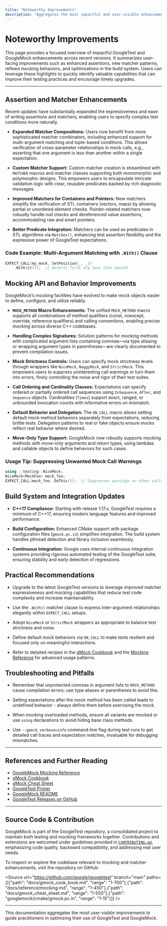 ```yaml
---
title: "Noteworthy Improvements"
description: "Aggregates the most impactful and user-visible enhancements—such as assertion upgrades, new matcher patterns, or build system improvements—across recent versions. Helps users discover new capabilities that may prompt them to upgrade."
---
```


# Noteworthy Improvements

This page provides a focused overview of impactful GoogleTest and GoogleMock enhancements across recent versions. It summarizes user-facing improvements such as enhanced assertions, new matcher patterns, refined mocking behaviors, and optimizations in the build system. Users can leverage these highlights to quickly identify valuable capabilities that can improve their testing practices and encourage timely upgrades.

---

## Assertion and Matcher Enhancements

Recent updates have substantially expanded the expressiveness and ease of writing assertions and matchers, enabling users to specify complex test conditions more naturally.

- **Expanded Matcher Compositions:** Users now benefit from more sophisticated matcher combinators, including enhanced support for multi-argument matching and tuple-based conditions. This allows verification of cross-parameter relationships in mock calls, e.g., asserting that one argument is less than another within a single expectation.

- **Custom Matcher Support:** Custom matcher creation is streamlined with `MATCHER` macros and matcher classes supporting both monomorphic and polymorphic designs. This empowers users to encapsulate intricate validation logic with clear, reusable predicates backed by rich diagnostic messages.

- **Improved Matchers for Containers and Pointers:** New matchers simplify the verification of STL containers (vectors, maps) by allowing partial or unordered element checks. Pointer-related matchers now robustly handle null checks and dereferenced value assertions, accommodating raw and smart pointers.

- **Better Predicate Integration:** Matchers can be used as predicates in STL algorithms via `Matches()`, enhancing test assertion flexibility and the expressive power of GoogleTest expectations.

### Code Example: Multi-Argument Matching with `.With()` Clause

```cpp
EXPECT_CALL(my_mock, SetPosition(_, _))
    .With(Lt());  // Asserts first arg less than second
```

## Mocking API and Behavior Improvements

GoogleMock’s mocking facilities have evolved to make mock objects easier to define, configure, and utilize reliably.

- **`MOCK_METHOD` Macro Enhancements:** The unified `MOCK_METHOD` macro supports all combinations of method qualifiers (const, noexcept, override, reference qualifiers) and calling conventions, enabling precise mocking across diverse C++ codebases.

- **Handling Complex Signatures:** Solution patterns for mocking methods with complicated argument lists containing commas—via type aliasing or wrapping argument types in parentheses—are clearly documented to prevent compilation issues.

- **Mock Strictness Controls:** Users can specify mock strictness levels through wrappers like `NiceMock`, `NaggyMock`, and `StrictMock`. This empowers users to suppress uninteresting call warnings or turn them into errors, finely controlling the noise and rigor of their test suites.

- **Call Ordering and Cardinality Clauses:** Expectations can specify ordered or partially ordered call sequences using `InSequence`, `After`, and `Sequence` objects. Cardinalities (`Times`) support exact, ranged, or unbounded invocation counts with informative errors on mismatch.

- **Default Behavior and Delegation:** The `ON_CALL` macro allows setting default mock method behaviors separately from expectations, reducing brittle tests. Delegation patterns to real or fake objects ensure mocks reflect real behavior where desired.

- **Move-Only Type Support:** GoogleMock now robustly supports mocking methods with move-only arguments and return types, using lambdas and callable objects to define behaviors for such cases.

### Usage Tip: Suppressing Unwanted Mock Call Warnings

```cpp
using ::testing::NiceMock;
NiceMock<MockFoo> mock_foo;
EXPECT_CALL(mock_foo, DoThis());  // Suppresses warnings on other calls
```

## Build System and Integration Updates

- **C++17 Compliance:** Starting with release 1.17.x, GoogleTest requires a minimum of C++17, ensuring modern language features and improved performance.

- **Build Configuration:** Enhanced CMake support with package configuration files (`gmock.pc.in`) simplifies integration. The build system handles pthread detection and library inclusion seamlessly.

- **Continuous Integration:** Google uses internal continuous integration systems providing rigorous automated testing of the GoogleTest suite, ensuring stability and early detection of regressions.

## Practical Recommendations

- Upgrade to the latest GoogleTest versions to leverage improved matcher expressiveness and mocking capabilities that reduce test code complexity and increase maintainability.

- Use the `.With()` matcher clause to express inter-argument relationships elegantly within `EXPECT_CALL` setups.

- Adopt `NiceMock` or `StrictMock` wrappers as appropriate to balance test strictness and noise.

- Define default mock behaviors via `ON_CALL` to make tests resilient and focused only on meaningful interactions.

- Refer to detailed recipes in the [gMock Cookbook](https://google.github.io/googletest/gmock_cook_book.html) and the [Mocking Reference](https://google.github.io/googletest/reference/mocking.html) for advanced usage patterns.

## Troubleshooting and Pitfalls

- Remember that unprotected commas in argument lists to `MOCK_METHOD` cause compilation errors; use type aliases or parentheses to avoid this.

- Setting expectations after the mock method has been called leads to undefined behavior - always define them before exercising the mock.

- When mocking overloaded methods, ensure all variants are mocked or use `using` declarations to avoid hiding base class methods.

- Use `--gmock_verbose=info` command-line flag during test runs to get detailed call traces and expectation matches, invaluable for debugging mismatches.

---

## References and Further Reading

- [GoogleMock Mocking Reference](https://google.github.io/googletest/reference/mocking.html)
- [gMock Cookbook](https://google.github.io/googletest/gmock_cook_book.html)
- [gMock Cheat Sheet](https://google.github.io/googletest/gmock_cheat_sheet.html)
- [GoogleTest Primer](https://google.github.io/googletest/primer.html)
- [GoogleMock README](https://github.com/google/googletest/blob/main/googlemock/README.md)
- [GoogleTest Releases on GitHub](https://github.com/google/googletest/releases)

---

## Source Code & Contribution

GoogleMock is part of the GoogleTest repository, a consolidated project to maintain both testing and mocking frameworks together. Contributions and extensions are welcomed under guidelines provided in [`CONTRIBUTING.md`](https://github.com/google/googletest/blob/main/CONTRIBUTING.md), emphasizing code quality, backward compatibility, and addressing real user needs.

To inspect or explore the codebase relevant to mocking and matcher enhancements, visit the repository on GitHub:

<Source url="https://github.com/google/googletest" branch="main" paths={[{"path": "docs/gmock_cook_book.md", "range": "1-700"},{"path": "docs/reference/mocking.md", "range": "1-450"},{"path": "docs/gmock_cheat_sheet.md", "range": "1-550"},{"path": "googlemock/cmake/gmock.pc.in", "range": "1-15"}]} />

---

This documentation aggregates the most user-visible improvements to guide practitioners in optimizing their use of GoogleTest and GoogleMock.
